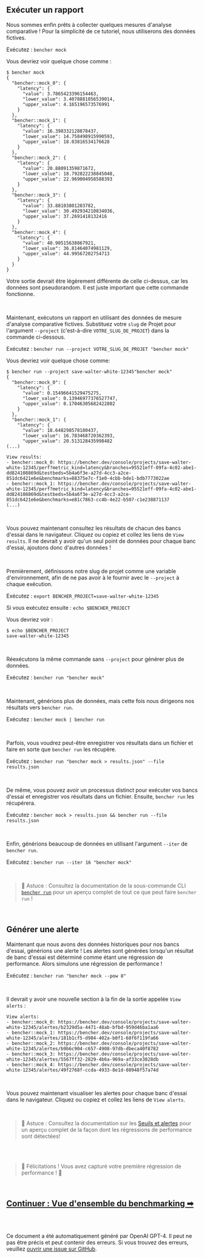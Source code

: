 ## Exécuter un rapport

Nous sommes enfin prêts à collecter quelques mesures d'analyse comparative !
Pour la simplicité de ce tutoriel, nous utiliserons des données fictives.

Exécutez : `bencher mock`

Vous devriez voir quelque chose comme :

```
$ bencher mock
{
  "bencher::mock_0": {
    "latency": {
      "value": 3.7865423396154463,
      "lower_value": 3.4078881056539014,
      "upper_value": 4.165196573576991
    }
  },
  "bencher::mock_1": {
    "latency": {
      "value": 16.398332128878437,
      "lower_value": 14.758498915990593,
      "upper_value": 18.03816534176628
    }
  },
  "bencher::mock_2": {
    "latency": {
      "value": 20.88091359871672,
      "lower_value": 18.792822238845048,
      "upper_value": 22.969004958588393
    }
  },
  "bencher::mock_3": {
    "latency": {
      "value": 33.88103801203782,
      "lower_value": 30.492934210834036,
      "upper_value": 37.2691418132416
    }
  },
  "bencher::mock_4": {
    "latency": {
      "value": 40.90515638867921,
      "lower_value": 36.81464074981129,
      "upper_value": 44.99567202754713
    }
  }
}
```

Votre sortie devrait être légèrement différente de celle ci-dessus, car les données sont pseudorandom.
Il est juste important que cette commande fonctionne.

<br />

Maintenant, exécutons un rapport en utilisant des données de mesure d'analyse comparative fictives.
Substituez votre `slug` de Projet pour l'argument `--project` (c'est-à-dire `VOTRE_SLUG_DE_PROJET`) dans la commande ci-dessous.

Exécutez : `bencher run --project VOTRE_SLUG_DE_PROJET "bencher mock"`

Vous devriez voir quelque chose comme:

```
$ bencher run --project save-walter-white-12345"bencher mock"
{
  "bencher::mock_0": {
    "latency": {
      "value": 0.15496641529475275,
      "lower_value": 0.13946977376527747,
      "upper_value": 0.17046305682422802
    }
  },
  "bencher::mock_1": {
    "latency": {
      "value": 18.648298578180437,
      "lower_value": 16.783468720362393,
      "upper_value": 20.513128435998482
(...)

View results:
- bencher::mock_0: https://bencher.dev/console/projects/save-walter-white-12345/perf?metric_kind=latency&branches=95521eff-09fa-4c02-abe1-dd824108869d&testbeds=5b4a6f3e-a27d-4cc3-a2ce-851dc6421e6e&benchmarks=88375e7c-f1e0-4cbb-bde1-bdb7773022ae
- bencher::mock_1: https://bencher.dev/console/projects/save-walter-white-12345/perf?metric_kind=latency&branches=95521eff-09fa-4c02-abe1-dd824108869d&testbeds=5b4a6f3e-a27d-4cc3-a2ce-851dc6421e6e&benchmarks=e81c7863-cc4b-4e22-b507-c1e238871137
(...)
```

<br />

Vous pouvez maintenant consultez les résultats de chacun des bancs d'essai dans le navigateur.
Cliquez ou copiez et collez les liens de `View results`.
Il ne devrait y avoir qu'un seul point de données pour chaque banc d'essai, ajoutons donc d'autres données !

<br />

Premièrement, définissons notre slug de projet comme une variable d'environnement, afin de ne pas avoir à le fournir avec le `--project` à chaque exécution.

Exécutez : `export BENCHER_PROJECT=save-walter-white-12345`

Si vous exécutez ensuite : `echo $BENCHER_PROJECT`

Vous devriez voir :

```
$ echo $BENCHER_PROJECT
save-walter-white-12345
```

<br />

Réexécutons la même commande sans `--project` pour générer plus de données.

Exécutez : `bencher run "bencher mock"`

<br />

Maintenant, générions plus de données, mais cette fois nous dirigeons nos résultats vers `bencher run`.

Exécutez : `bencher mock | bencher run`

<br />

Parfois, vous voudrez peut-être enregistrer vos résultats dans un fichier et faire en sorte que `bencher run` les récupère.

Exécutez : `bencher run "bencher mock > results.json" --file results.json`

<br />

De même, vous pouvez avoir un processus distinct pour exécuter vos bancs d'essai et enregistrer vos résultats dans un fichier. Ensuite, `bencher run` les récupérera.

Exécutez : `bencher mock > results.json && bencher run --file results.json`

<br />

Enfin, générions beaucoup de données en utilisant l'argument `--iter` de `bencher run`.

Exécutez : `bencher run --iter 16 "bencher mock"`

<br />

> 🐰 Astuce : Consultez la documentation de la sous-commande CLI [`bencher run`](/docs/fr/explanation/bencher-run) pour un aperçu complet de tout ce que peut faire `bencher run` !

<br />

## Générer une alerte

Maintenant que nous avons des données historiques pour nos bancs d'essai, générions une alerte !
Les alertes sont générées lorsqu'un résultat de banc d'essai est déterminé comme étant une régression de performance.
Alors simulons une régression de performance !

Exécutez : `bencher run "bencher mock --pow 8"`

<br />

Il devrait y avoir une nouvelle section à la fin de la sortie appelée `View alerts` :

```
View alerts:
- bencher::mock_0: https://bencher.dev/console/projects/save-walter-white-12345/alertes/b2329d5a-4471-48ab-bfbd-959d46ba1aa6
- bencher::mock_1: https://bencher.dev/console/projects/save-walter-white-12345/alertes/181b1cf5-d984-402a-b0f1-68f6f119fa66
- bencher::mock_2: https://bencher.dev/console/projects/save-walter-white-12345/alertes/b9b6c904-c657-4908-97db-dbeca40f8782
- bencher::mock_3: https://bencher.dev/console/projects/save-walter-white-12345/alertes/5567ff32-2829-4b6a-969a-af33ce3828db
- bencher::mock_4: https://bencher.dev/console/projects/save-walter-white-12345/alertes/49f2768f-ccda-4933-8e1d-08948f57a74d
```

<br />

Vous pouvez maintenant visualiser les alertes pour chaque banc d'essai dans le navigateur.
Cliquez ou copiez et collez les liens de `View alerts`.

<br />

> 🐰 Astuce : Consultez la documentation sur les [Seuils et alertes](/docs/fr/explanation/thresholds) pour un aperçu complet de la façon dont les régressions de performance sont détectées!

<br />
<br />

> 🐰 Félicitations ! Vous avez capturé votre première régression de performance ! 🎉

<br />

<h2><a href="/docs/fr/explication/benchmarking">Continuer : Vue d'ensemble du benchmarking ➡</a></h2>

<div class="box" style="margin-top: 4rem;">Ce document a été automatiquement généré par OpenAI GPT-4. Il peut ne pas être précis et peut contenir des erreurs. Si vous trouvez des erreurs, veuillez <a href="https://github.com/bencherdev/bencher/issues/new?title=Issue+with+translation+to+French&body=Issue+with+translation+to+French+for+tutorial+Quick+Start&labels=documentation" target="_blank">ouvrir une issue sur GitHub</a>.</div>
